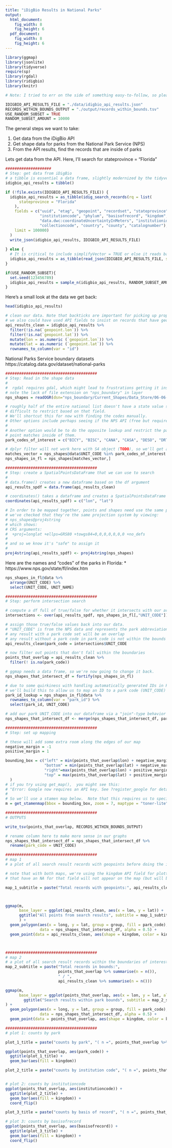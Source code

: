 ```yaml
--- 
title: "iDigBio Results in National Parks"
output:
  html_document:
    fig_width: 8
    fig_height: 6
  pdf_document:
    fig_width: 8
    fig_height: 6
--- 
```


```r
library(ggmap)
library(jsonlite)
library(tidyverse)
require(sp)
library(rgdal)
library(ridigbio)
library(knitr)

# Note: I tried to err on the side of something easy-to-follow, so please don't consider these best practices.  A script you plan on using (and hopeully re-using) for research will benefit from functionalizing code, unit tests, and so forth.

IDIGBIO_API_RESULTS_FILE = "./data/idigbio_api_results.json"
RECORDS_WITHIN_BOUNDS_OUTPUT = "./output/records_within_bounds.tsv"
USE_RANDOM_SUBSET = TRUE
RANDOM_SUBSET_AMOUNT = 10000
```

The general steps we want to take:

1. Get data from the iDigBio API
1. Get shape data for parks from the National Park Service (NPS)
1. From the API results, find the records that are inside of parks

Lets get data from the API.  Here, I'll search for stateprovince = "Florida"
```r
####################
# Step: get data from iDigBio
# a tibble is essential a data frame, slightly modernized by the tidyverse
idigbio_api_results = tibble()

if (!file.exists(IDIGBIO_API_RESULTS_FILE)) {
  idigbio_api_results = as_tibble(idig_search_records(rq = list(
      stateprovince = "Florida"
    ),
    fields = c("uuid", "etag", "geopoint", "recordset", "stateprovince", 
               "institutioncode", "phylum", "basisofrecord", "kingdom", 
               "data.dwc:coordinateUncertaintyInMeters", "institutionid", 
               "collectioncode", "country", "county", "catalognumber"),
    limit = 100000)
  )
  write_json(idigbio_api_results, IDIGBIO_API_RESULTS_FILE)
  
} else {
  # It is critical to include simplifyVector = TRUE or else it reads back as a list.
  idigbio_api_results = as_tibble(read_json(IDIGBIO_API_RESULTS_FILE, simplifyVector = TRUE))
}

if(USE_RANDOM_SUBSET){
  set.seed(123456789)
  idigbio_api_results = sample_n(idigbio_api_results, RANDOM_SUBSET_AMOUNT)
}
```

Here's a small look at the data we get back:
```r

head(idigbio_api_results)

```

```r
# clean our data. Note that backticks are important for picking up proper column
# we also could have used API fields to insist on records that have geopoints
api_results_clean = idigbio_api_results %>% 
  filter(!is.na(`geopoint.lon`)) %>% 
  filter(!is.na(`geopoint.lat`)) %>% 
  mutate(lon = as.numeric (`geopoint.lon`)) %>% 
  mutate(lat = as.numeric (`geopoint.lat`)) %>% 
  rownames_to_column(var = "id")
```  

National Parks Service boundary datasets
https://catalog.data.gov/dataset/national-parks

```r
########################################
# Step: Read in the shape data
# 
#  rgdal requires gdal, which might lead to frustrations getting it installed/compiled
# note the lack of file extension on "nps_boundary" in layer
nps_shapes = readOGR(dsn="nps_boundary/Current_Shapes/Data_Store/06-06-12_Posting", layer="nps_boundary")

# roughly half of the entire national list doesn't have a state value specified, which makes it
# difficult to restrict based on that field.
# We'll shortcut this for now with finding the codes manually.
# Other options include perhaps seeing if the NPS API (free but requires signup) allows us to do so
# 
# Another option would be to do the opposite lookup and restrict the parks to only parks that have 
# point matches inside of them.
park_codes_of_interest = c("BICY", "BISC", "CANA", "CASA", "DESO", "DRTO", "EVER", "FOCA", "FOMA", "GUIS", "GUGE", "TIMU")

# dplyr filter will not work here with S4 object (TODO), so we'll get a logical vector of matches first.
matches_vector = nps_shapes@data$UNIT_CODE %in% park_codes_of_interest
nps_shapes_in_fl = nps_shapes[matches_vector,]

########################################
# Step: create a SpatialPointsDataFrame that we can use to search
# 
# data.frame() creates a new dataframe based on the df argument
api_results_spdf = data.frame(api_results_clean)

# coordinates() takes a dataframe and creates a SpatialPointsDataFrame
coordinates(api_results_spdf) = c("lon", "lat")

# In order to be mapped together, points and shapes need use the same projection system.
# we've checked that they're the same projection system by viewing:
# nps_shapes@proj4string
# which shows:
# CRS arguments:
#  +proj=longlat +ellps=GRS80 +towgs84=0,0,0,0,0,0,0 +no_defs 
# 
# and so we know it's "safe" to assign it
#
proj4string(api_results_spdf) <- proj4string(nps_shapes)
```

Here are the names and "codes" of the parks in Florida:
* https://www.nps.gov/state/fl/index.htm
```r

nps_shapes_in_fl@data %>% 
  arrange(UNIT_CODE) %>% 
  select(UNIT_CODE, UNIT_NAME)

```

```r
########################################
# Step: perform intersection search

# compute a df full of true/false for whether it intersects with our areas of interest
intersections <- over(api_results_spdf, nps_shapes_in_fl[,"UNIT_CODE"]) 

# assign those true/false values back into our data.
# "UNIT_CODE" is from the NPS data and represents the park abbreviation
# any result with a park code set will be an overlap
# any result without a park code in park_code is not within the bounds
api_results_clean$park_code = intersections$UNIT_CODE

# now filter out points that don't fall within the boundaries
points_that_overlap = api_results_clean %>% 
  filter(! is.na(park_code))

# ggmap needs a data frame, so we're now going to change it back.
nps_shapes_that_intersect_df = fortify(nps_shapes_in_fl)

# due to some quirkiness with handling automatically generated IDs in R and the NPS shape data,
# we'll build this to allow us to map an ID to a park code (UNIT_CODE)
park_id_lookup = nps_shapes_in_fl@data %>% 
  rownames_to_column(var = "park_id") %>% 
  select(park_id, UNIT_CODE) 

# add our park UNIT_CODE into our dataframe via a "join"-type behavior  
nps_shapes_that_intersect_df <- merge(nps_shapes_that_intersect_df, park_id_lookup, by.x = "id", by.y = "park_id", all.x = TRUE)
```

```r
########################################
# Step: set up mapping

# these will add some extra room along the edges of our map
negative_margin = -1
positive_margin = 1

bounding_box = c("left" = min(points_that_overlap$lon) + negative_margin, 
                 "bottom" = min(points_that_overlap$lat) + negative_margin, 
                 "right"=max(points_that_overlap$lon) + positive_margin, 
                 "top" = max(points_that_overlap$lat) + positive_margin
  )
# if you try using get_map(),  you might see this: 
# "Error: Google now requires an API key. See ?register_google for details."
# 
# So we'll use a stamen map below.  Note that this requires us to specify the bounding box
m = get_stamenmap(bbox = bounding_box, zoom = 7, maptype = "toner-lite", source = "stamen" )

########################################
# OUTPUTS

write_tsv(points_that_overlap, RECORDS_WITHIN_BOUNDS_OUTPUT)
```

```r
# rename column here to make more sense in our graphs
nps_shapes_that_intersect_df = nps_shapes_that_intersect_df %>% 
  rename(park_code = UNIT_CODE)
```

```r
########################################
# map 1
# a plot of all search result records with geopoints before doing the intersection search

# note that with both maps, we're using the kingdom API field for plotting points, and so any points
# that have an NA for that field will not appear on the map (but will be present in the output data)

map_1_subtitle = paste("Total records with geopoints:", api_results_clean %>% summarise(n = n()))



ggmap(m,
      base_layer = ggplot(api_results_clean, aes(x = lon, y = lat)) + 
      ggtitle("All points from search results", subtitle = map_1_subtitle) 
      ) + 
  geom_polygon(aes(x = long, y = lat, group = group, fill = park_code), 
               data = nps_shapes_that_intersect_df, alpha = 0.5) + 
  geom_point(data = api_results_clean, aes(shape = kingdom, color = kingdom), alpha = 0.7)



########################################
# map 2
# a plot of all search result records within the boundaries of interest
map_2_subtitle = paste("Total records in bounds:",  
                       points_that_overlap %>% summarise(n = n()),
                       " / ",
                       api_results_clean %>% summarise(n = n()))

ggmap(m,
      base_layer = ggplot(points_that_overlap, aes(x = lon, y = lat, alpha = 0.7))+ 
        ggtitle("Search results within park bounds", subtitle = map_2_subtitle)
) + 
  geom_polygon(aes(x = long, y = lat, group = group, fill = park_code), 
               data = nps_shapes_that_intersect_df, alpha = 0.5) + 
  geom_point(data = points_that_overlap, aes(shape = kingdom, color = kingdom), alpha = 0.7)

########################################
# plot 1: counts by park

plot_1_title = paste("counts by park", "( n =", points_that_overlap %>% summarize(n = n()), ")")

ggplot(points_that_overlap, aes(park_code)) +
  ggtitle(plot_1_title) + 
  geom_bar(aes(fill = kingdom))

plot_2_title = paste("counts by institution code", "( n =", points_that_overlap %>% summarize(n = n()), ")")


# plot 2: counts by institutioncode
ggplot(points_that_overlap, aes(institutioncode)) +
  ggtitle(plot_2_title) +
  geom_bar(aes(fill = kingdom)) +
  coord_flip()


```

```r
plot_3_title = paste("counts by basis of record", "( n =", points_that_overlap %>% summarize(n = n()), ")")

# plot 3: counts by basisofrecord
ggplot(points_that_overlap, aes(basisofrecord)) +
  ggtitle(plot_3_title) +
  geom_bar(aes(fill = kingdom)) +
  coord_flip()
```